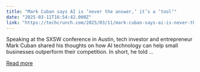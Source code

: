 ```yaml
---
title: "Mark Cuban says AI is ‘never the answer,’ it’s a ‘tool’"
date: "2025-03-11T16:54:42.000Z"
link: "https://techcrunch.com/2025/03/11/mark-cuban-says-ai-is-never-the-answer-its-a-tool/"
---
```


Speaking at the SXSW conference in Austin, tech investor and entrepreneur Mark Cuban shared his thoughts on how AI technology can help small businesses outperform their competition. In short, he told ...

[Read more](https://techcrunch.com/2025/03/11/mark-cuban-says-ai-is-never-the-answer-its-a-tool/)
